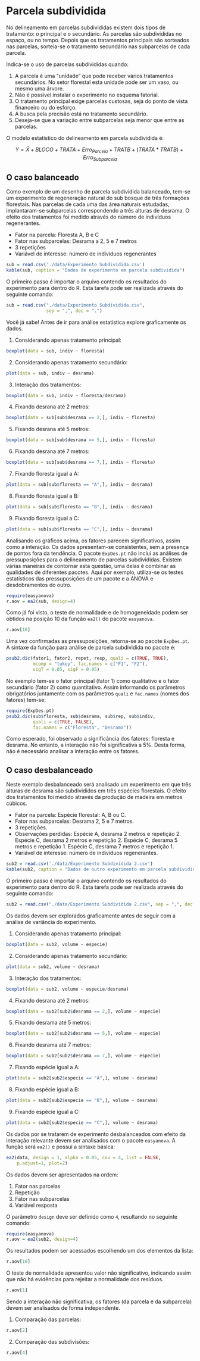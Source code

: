 # Parcela subdividida

No delineamento em parcelas subdivididas existem dois tipos de tratamento: o principal e o secundário. As parcelas são subdivididas no espaço, ou no tempo. Depois que os tratamentos principais são sorteados nas parcelas, sorteia-se o tratamento secundário nas subparcelas de cada parcela.

Indica-se o uso de parcelas subdivididas quando:

1. A parcela é uma “unidade” que pode receber vários tratamentos secundários. No setor florestal esta unidade pode ser um vaso, ou mesmo uma árvore.
2. Não é possível instalar o experimento no esquema fatorial.
3. O tratamento principal exige parcelas custosas, seja do ponto de vista financeiro ou do esforço.
4. A busca pela precisão está no tratamento secundário.
5. Deseja-se que a variação entre subparcelas seja menor que entre as parcelas.

O modelo estatístico do delineamento em parcela subdividida é:

$$Y = \bar{X} + BLOCO + TRAT A + Erro_{Parcela} + TRAT B + (TRAT A * TRAT B) + Erro_{Subparcela}$$

## O caso balanceado

Como exemplo de um desenho de parcela subdividida balanceado, tem-se um experimento de regeneração natural do sub bosque de três formações florestais. Nas parcelas de cada uma das área naturais estudadas, implantaram-se subparcelas correspondendo a três alturas de desrama. O efeito dos tratamentos foi medido através do número de indivíduos regenerantes.

- Fator na parcela: Floresta A, B e C
- Fator nas subparcelas: Desrama a 2, 5 e 7 metros
- 3 repetições
- Variável de interesse: número de indivíduos regenerantes

```r
sub = read.csv('./data/Experimento Subdividida.csv')
kable(sub, caption = "Dados de experimento em parcela subdividida")
```

O primeiro passo é importar o arquivo contendo os resultados do experimento para dentro do R. Esta tarefa pode ser realizada através do seguinte comando:

```r
sub = read.csv("./data/Experimento Subdividida.csv", 
               sep = ",", dec = ".")
```

Você já sabe! Antes de ir para análise estatística explore graficamente os dados.

1. Considerando apenas tratamento principal:

```r
boxplot(data = sub, indiv ~ floresta)
```

2. Considerando apenas tratamento secundário:

```r
plot(data = sub, indiv ~ desrama)
```

3. Interação dos tratamentos:

```r
boxplot(data = sub, indiv ~ floresta/desrama)
```

4. Fixando desrana até 2 metros:
```r
boxplot(data = sub[sub$desrama == 2,], indiv ~ floresta)
```

5. Fixando desrana até 5 metros:
```r
boxplot(data = sub[sub$desrama == 5,], indiv ~ floresta)
```

6. Fixando desrana até 7 metros:

```r
boxplot(data = sub[sub$desrama == 7,], indiv ~ floresta)
```

7. Fixando floresta igual a A:

```r
plot(data = sub[sub$floresta == "A",], indiv ~ desrama)
```

8. Fixando floresta igual a B:

```r
plot(data = sub[sub$floresta == "B",], indiv ~ desrama)
```

9. Fixando floresta igual a C:

```r
plot(data = sub[sub$floresta == "C",], indiv ~ desrama)
```


Analisando os gráficos acima, os fatores parecem significativos, assim como a interação. Os dados apresentam-se consistentes, sem a presença de pontos fora da tendência. O pacote `ExpDes.pt` não inclui as análises de pressuposiçôes para o delineamento de parcelas subdivididas. Existem várias maneiras de contornar esta questão, uma delas é combinar as qualidades de diferentes pacotes. Aqui por exemplo, utiliza-se os testes estatísticos das pressuposições de um pacote e a ANOVA e desdobramentos do outro.

```r
require(easyanova)
r.aov = ea2(sub, design=4)
```


Como já foi visto, o teste de normalidade e de homogeneidade podem ser obtidos na posição 10 da função `ea2()` do pacote `easyanova`. 

```r
r.aov[10]
```

Uma vez confirmadas as pressuposições, retorna-se ao pacote `ExpDes.pt`. A sintaxe da função para análise de parcela subdividida no pacote é:

```r
psub2.dic(fator1, fator2, repet, resp, quali = c(TRUE, TRUE),
          mcomp = "tukey", fac.names = c("F1", "F2"), 
          sigT = 0.05, sigF = 0.05)
```


No exemplo tem-se o fator principal (fator 1) como qualitativo e o fator secundário (fator 2) como quantitativo. Assim informando os parâmetros obrigatórios juntamente com os parâmetros `quali` e `fac.names` (nomes dos fatores) tem-se:

```r
require(ExpDes.pt)
psub2.dic(sub$floresta, sub$desrama, sub$rep, sub$indiv,
          quali = c(TRUE, FALSE), 
          fac.names = c("Floresta", "Desrama"))
```


Como esperado, foi observado a significância dos fatores: floresta e desrama. No entanto, a interação não foi significativa a 5%. Desta forma, não é necessário analisar a interação entre os fatores.

## O caso desbalanceado

Neste exemplo desbalanceado será analisado um experimento em que três alturas de desrama são subdivididos em três espécies florestais. O efeito dos tratamentos foi medido através da produção de madeira em metros cúbicos.

- Fator na parcela: Espécie florestal: A, B ou C.
- Fator nas subparcelas: Desrama 2, 5 e 7 metros.
- 3 repetições.
- Observações perdidas: Espécie A, desrama 2 metros e repetição 2. Espécie C, desrama 2 metros e repetição 2. Espécie C, desrama 5 metros e repetição 1. Espécie C, desrama 7 metros e repetição 1.
- Variável de interesse: número de indivíduos regenerantes.

```r
sub2 = read.csv('./data/Experimento Subdividida 2.csv')
kable(sub2, caption = "Dados de outro experimento em parcela subdividida, porém desbalanceado.")
```

O primeiro passo é importar o arquivo contendo os resultados do experimento para dentro do R. Esta tarefa pode ser realizada através do seguinte comando:

```r
sub2 = read.csv("./data/Experimento Subdividida 2.csv", sep = ",", dec = ".")
```

Os dados devem ser explorados graficamente antes de seguir com a análise de variância do experimento.

1. Considerando apenas tratamento principal:

```r
boxplot(data = sub2, volume ~ especie)
```

2. Considerando apenas tratamento secundário:

```r
plot(data = sub2, volume ~ desrama)
```

3. Interação dos tratamentos:

```r
boxplot(data = sub2, volume ~ especie/desrama)
```

4. Fixando desrana até 2 metros:

```r
boxplot(data = sub2[sub2$desrama == 2,], volume ~ especie)
```

5. Fixando desrama até 5 metros:

```r
boxplot(data = sub2[sub2$desrama == 5,], volume ~ especie)
```

6. Fixando desrama até 7 metros:

```r
boxplot(data = sub2[sub2$desrama == 7,], volume ~ especie)
```

7. Fixando espécie igual a A:

```r
plot(data = sub2[sub2$especie == "A",], volume ~ desrama)
```

8. Fixando espécie igual a B:

```r
plot(data = sub2[sub2$especie == "B",], volume ~ desrama)
```

9. Fixando espécie igual a C:

```r
plot(data = sub2[sub2$especie == "C",], volume ~ desrama)
```

	
Os dados por se tratarem de experimento desbalanceados com efeito da interação relevante devem ser analisados com o pacote `easyanova`. A função será `ea2()` e possui a sintaxe básica:

```r
ea2(data, design = 1, alpha = 0.05, cov = 4, list = FALSE, 
    p.adjust=1, plot=2)
```

Os dados devem ser apresentados na ordem:

1. Fator nas parcelas
2. Repetição
3. Fator nas subparcelas
4. Variável resposta

O parâmetro `design` deve ser definido como `4`, resultando no seguinte comando:

```r
require(easyanova)
r.aov = ea2(sub2, design=4)
```


Os resultados podem ser acessados escolhendo um dos elementos da lista:

```r
r.aov[10]
```


O teste de normalidade apresentou valor não significativo, indicando assim que não há evidências para rejeitar a normalidade dos resíduos.

```r
r.aov[1]
```


Sendo a interação não significativa, os fatores (da parcela e da subparcela) devem ser analisados de forma independente.

1. Comparação das parcelas:

```r
r.aov[2]
```

2. Comparação das subdivisões:

```r
r.aov[4]
```

